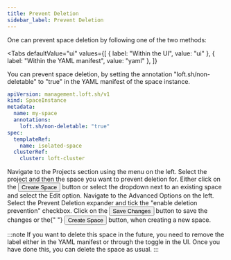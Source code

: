 ```yaml
---
title: Prevent Deletion
sidebar_label: Prevent Deletion
---
```



One can prevent space deletion by following one of the two methods:

<Tabs
  defaultValue="ui"
  values={[
    { label: "Within the UI", value: "ui" },
    { label: "Within the YAML manifest", value: "yaml" },
  ]}
>
<TabItem value="yaml">
  You can prevent space deletion, by setting the annotation "loft.sh/non-deletable" to "true" in the YAML manifest of the space instance.

```yaml {6}
apiVersion: management.loft.sh/v1
kind: SpaceInstance
metadata:
  name: my-space
  annotations:
    loft.sh/non-deletable: "true"
spec:
  templateRef:
    name: isolated-space
  clusterRef:
    cluster: loft-cluster
```

</TabItem>

<TabItem value="ui">

<Flow id="space-prevent-deletion-ui">
<Step>
  Navigate to the <NavStep>Projects</NavStep> section using the menu on the left.
</Step>

<Step>
  Select the project and then the space you want to prevent deletion for.
</Step>

<Step>
  Either click on the <Button>Create Space</Button> button or select the
  dropdown next to an existing space and select the <Label>Edit</Label> option.
</Step>

<Step>
  Navigate to the <Label>Advanced Options</Label> on the left.
</Step>

<Step>
  Select the <Expander>Prevent Deletion</Expander> expander and tick the "enable
  deletion prevention" checkbox.
</Step>

<Step>
  Click on the <Button>Save Changes</Button> button to save the changes or the{" "}
  <Button>Create Space</Button> button, when creating a new space.
</Step>

</Flow>
</TabItem>

</Tabs>

:::note
If you want to delete this space in the future, you need to remove the label either in the YAML manifest or through the toggle in the UI.
Once you have done this, you can delete the space as usual.
:::
